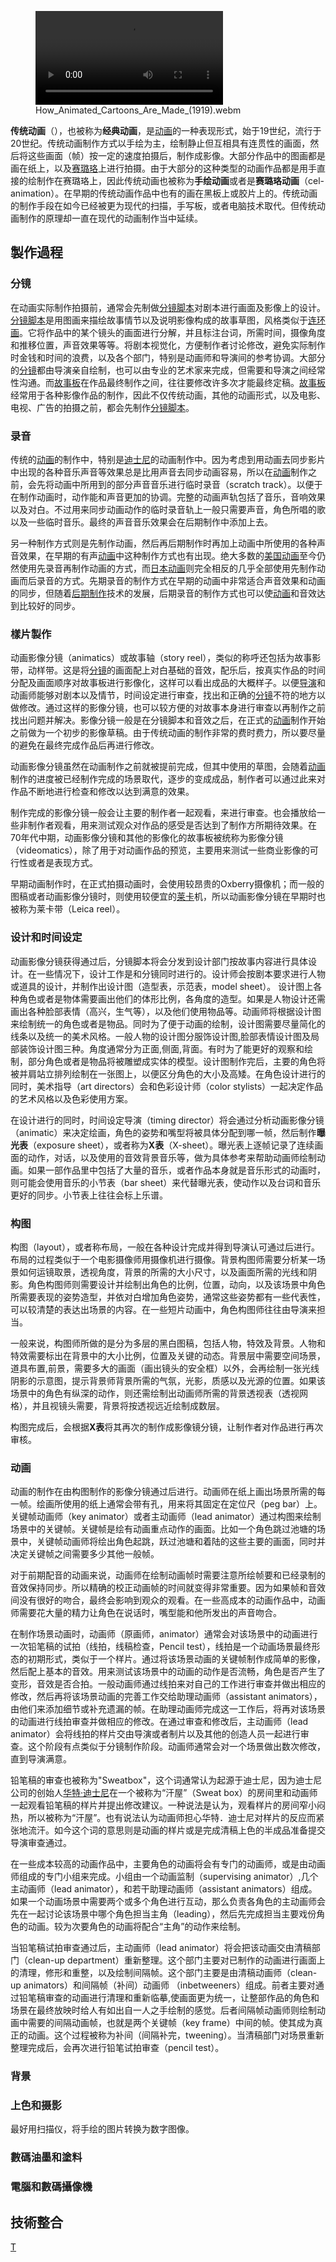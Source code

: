 {{Multiple issues|
{{Unreferenced |time=2011-02-05T10:40:24+00:00 }}
{{expand|time=2012-08-03T06:39:20+00:00}}
}}
{{noteTA
|G1 = IT
}}
[[File:How_Animated_Cartoons_Are_Made_(1919).webm|thumb]]

'''传统动画'''（{{lang-en|Traditional animation}}），也被称为'''经典动画'''，是[[动画|动画]]的一种表现形式，始于19世纪，流行于20世纪。传统动画制作方式以手绘为主，绘制静止但互相具有连贯性的画面，然后将这些画面（帧）按一定的速度拍摄后，制作成影像。大部分作品中的图画都是画在纸上，以及[[赛璐珞|赛璐珞]]上进行拍摄。由于大部分的这种类型的动画作品都是用手直接的绘制作在赛璐珞上，因此传统动画也被称为'''手绘动画'''或者是'''赛璐珞动画'''（cel-animation）。在早期的传统动画作品中也有的画在黑板上或胶片上的。传统动画的制作手段在如今已经被更为现代的扫描，手写板，或者电脑技术取代。但传统动画制作的原理却一直在现代的动画制作当中延续。

== 製作過程 ==
=== 分镜 ===
{{see also|分镜}}
在动画实际制作拍摄前，通常会先制做[[分镜脚本|分镜脚本]]对剧本进行画面及影像上的设计。[[分镜脚本|分镜脚本]]是用图画来描绘故事情节以及说明影像构成的故事草图，风格类似于[[连环画|连环画]]。它将作品中的某个镜头的画面进行分解，并且标注台词，所需时间，摄像角度和推移位置，声音效果等等。将剧本视觉化，方便制作者讨论修改，避免实际制作时金钱和时间的浪费，以及各个部门，特别是动画师和导演间的参考协调。大部分的[[分镜|分镜]]都由导演亲自绘制，也可以由专业的艺术家来完成，但需要和导演之间经常性沟通。而[[故事板|故事板]]在作品最终制作之间，往往要修改许多次才能最终定稿。[[故事板|故事板]]经常用于各种影像作品的制作，因此不仅传统动画，其他的动画形式，以及电影、电视、广告的拍摄之前，都会先制作[[分镜脚本|分镜脚本]]。

=== 录音 ===
{{see also|录音}}
传统的[[动画|动画]]的制作中，特别是[[迪士尼|迪士尼]]的动画制作中。因为考虑到用动画去同步影片中出现的各种音乐声音等效果总是比用声音去同步动画容易，所以在[[动画|动画]]制作之前，会先将动画中所用到的部分声音音乐进行临时录音（scratch track）。以便于在制作动画时，动作能和声音更加的协调。完整的动画声轨包括了音乐，音响效果以及对白。不过用来同步动画动作的临时录音轨上一般只需要声音，角色所唱的歌以及一些临时音乐。最终的声音音乐效果会在后期制作中添加上去。

另一种制作方式则是先制作动画，然后再后期制作时再加上动画中所使用的各种声音效果，在早期的有声[[动画|动画]]中这种制作方式也有出现。绝大多数的[[美国动画|美国动画]]至今仍然使用先录音再制作动画的方式，而[[日本动画|日本动画]]则完全相反的几乎全部使用先制作动画而后录音的方式。先期录音的制作方式在早期的动画中非常适合声音效果和动画的同步，但随着[[后期制作|后期制作]]技术的发展，后期录音的制作方式也可以使[[动画|动画]]和音效达到比较好的同步。

=== 樣片製作 ===
动画影像分镜（animatics）或故事轴（story reel），类似的称呼还包括为故事影带，动样带。这是将[[分镜|分镜]]的画面配上对白基础的音效，配乐后，按真实作品的时间分配及画面顺序对故事板进行影像化，这样可以看出成品的大概样子。以便[[导演|导演]]和动画师能够对剧本以及情节，时间设定进行审查，找出和正确的[[分镜|分镜]]不符的地方以做修改。通过这样的影像分镜，也可以较方便的对故事本身进行审查以再制作之前找出问题并解决。影像分镜一般是在分镜脚本和音效之后，在正式的[[动画|动画]]制作开始之前做为一个初步的影像草稿。由于传统动画的制作非常的费时费力，所以要尽量的避免在最终完成作品后再进行修改。

动画影像分镜虽然在动画制作之前就被提前完成，但其中使用的草图，会随着[[动画|动画]]制作的进度被已经制作完成的场景取代，逐步的变成成品，制作者可以通过此来对作品不断地进行检查和修改以达到满意的效果。

制作完成的影像分镜一般会让主要的制作者一起观看，来进行审查。也会播放给一些非制作者观看，用来测试观众对作品的感受是否达到了制作方所期待效果。在70年代中期，动画影像分镜和其他的影像化的故事板被统称为影像分镜（videomatics），除了用于对动画作品的预览，主要用来测试一些商业影像的可行性或者是表现方式。

早期动画制作时，在正式拍摄动画时，会使用较昂贵的Oxberry摄像机；而一般的图稿或者动画影像分镜时，则使用较便宜的[[莱卡|莱卡]]机，所以动画影像分镜在早期时也被称为莱卡带（Leica reel）。

=== 设计和时间设定 ===
动画影像分镜获得通过后，分镜脚本将会分发到设计部门按故事内容进行具体设计。在一些情况下，设计工作是和分镜同时进行的。设计师会按剧本要求进行人物或道具的设计，并制作出设计图（造型表，示范表，model sheet）。 设计图上各种角色或者是物体需要画出他们的体形比例，各角度的造型。如果是人物设计还需画出各种脸部表情（高兴，生气等），以及他们使用物品等。动画师将根据设计图来绘制统一的角色或者是物品。同时为了便于动画的绘制，设计图需要尽量简化的线条以及统一的美术风格。一般人物的设计图分服饰设计图,脸部表情设计图及局部装饰设计图三种。角度通常分为正面,侧面,背面。有时为了能更好的观察和绘制，部分角色或者是物品将被雕塑成实体的模型。设计图制作完后，主要的角色将被并肩站立排列绘制在一张图上，以便区分角色的大小及高矮。在角色设计进行的同时，美术指导（art directors）会和色彩设计师（color stylists）一起决定作品的艺术风格以及色彩使用方案。

在设计进行的同时，时间设定导演（timing director）将会通过分析动画影像分镜（animatic）来决定绘画，角色的姿势和嘴型将被具体分配到哪一帧，然后制作'''曝光表'''（exposure sheet），或者称为'''X表'''（X-sheet）。曝光表上逐帧记录了连续画面的动作，对话，以及使用的音效背景音乐等，做为具体参考来帮助动画师绘制动画。如果一部作品里中包括了大量的音乐，或者作品本身就是音乐形式的动画时，则可能会使用音乐的小节表（bar sheet）来代替曝光表，使动作以及台词和音乐更好的同步。小节表上往往会标上乐谱。

=== 构图 ===
构图（layout），或者称布局，一般在各种设计完成并得到导演认可通过后进行。布局的过程类似于一个电影摄像师用摄像机进行摄像。背景构图师需要分析某一场景如何运镜取景，透视角度，背景的所需的大小尺寸，以及画面所需的光线和阴影。角色构图师则需要设计并绘制出角色的比例，位置，动向，以及该场景中角色所需要表现的姿势造型，并依对白增加角色姿势，通常这些姿势都有一些代表性，可以较清楚的表达出场景的内容。在一些短片动画中，角色构图师往往由导演来担当。

一般来说，构图师所做的是分为多层的黑白图稿，包括人物，特效及背景。人物和特效需要标出在背景中的大小比例，位置及关键的动态。背景层中需要空间场景，道具布置,前景，需要多大的画面（画出镜头的安全框）以外，会再绘制一张光线阴影的示意图，提示背景师背景所需的气氛，光影，质感以及光源的位置。如果该场景中的角色有纵深的动作，则还需绘制出动画师所需的背景透视表（透视网格），并且视镜头需要，背景将按透视远近绘制成数层。

构图完成后，会根据'''X表'''将其再次的制作成影像镜分镜，让制作者对作品进行再次审核。

=== 动画 ===
动画的制作在由构图制作的影像分镜通过后进行。动画师在纸上画出场景所需的每一帧。绘画所使用的纸上通常会带有孔，用来将其固定在定位尺（peg bar）上。关键帧动画师（key animator）或者主动画师（lead animator）通过构图来绘制场景中的关键帧。关键帧是绘有动画重点动作的画面。比如一个角色跳过池塘的场景中，关键帧动画师将绘出角色起跳，跃过池塘和着陆的这些主要的画面，同时并决定关键帧之间需要多少其他一般帧。

对于前期配音的动画来说，动画师在绘制动画帧时需要注意所绘帧要和已经录制的音效保持同步。所以精确的校正动画帧的时间就变得非常重要。因为如果帧和音效间没有很好的吻合，最终会影响到观众的观看。在一些高成本的动画作品中，动画师需要花大量的精力让角色在说话时，嘴型能和他所发出的声音吻合。

在制作场景动画时，动画师（原画师，animator）通常会对该场景中的动画进行一次铅笔稿的试拍（线拍，线稿检查，Pencil test），线拍是一个动画场景最终形态的初期形式，类似于一个样片。通过将该场景动画的关键帧制作成简单的影像，然后配上基本的音效。用来测试该场景中的动画的动作是否流畅，角色是否产生了变形，音效是否合拍。一般动画师通过线拍来对自己的工作进行审查并做出相应的修改，然后再将该场景动画的完善工作交给助理动画师（assistant animators），由他们来添加细节或补充遗漏的帧。在助理动画师完成这一工作后，将再对该场景的动画进行线拍审查并做相应的修改。在通过审查和修改后，主动画师（lead animator）会将线拍的样片交由导演或者制片以及其他的创造人员一起进行审查。这个阶段有点类似于分镜制作阶段。动画师通常会对一个场景做出数次修改，直到导演满意。

铅笔稿的审查也被称为"Sweatbox"，这个词通常认为起源于迪士尼，因为迪士尼公司的创始人[[华特·迪士尼|华特·迪士尼]]在一个被称为“汗屋”（Sweat box）的房间里和动画师一起观看铅笔稿的样片并提出修改建议。一种说法是认为，观看样片的房间窄小闷热，所以被称为“汗屋”。也有说法认为动画师担心华特．迪士尼对样片的反应而紧张地流汗。如今这个词的意思则是动画的样片或是完成清稿上色的半成品准备提交导演审查通过。

在一些成本较高的动画作品中，主要角色的动画将会有专门的动画师，或是由动画师组成的专门小组来完成。小组由一个动画监制（supervising animator）,几个主动画师（lead animator），和若干助理动画师（assistant animators）组成。如果一个动画场景中需要两个或多个角色进行互动，那么负责各角色的主动画师会先在一起讨论该场景中哪个角色担当主角（leading），然后先完成担当主要戏份角色的动画。较为次要角色的动画将配合“主角”的动作来绘制。

当铅笔稿试拍审查通过后，主动画师（lead animator）将会把该动画交由清稿部门（clean-up department）重新整理。这个部门主要对已制作的动画进行画面上的清理，修形和重整，以及绘制间隔帧。这个部门主要是由清稿动画师（clean-up animators）和间隔帧（补间）动画师 （inbetweeners）组成。前者主要对通过铅笔稿审查的动画进行清理和重新临摹,使画面更为统一，让整部作品的角色和场景在最终放映时给人有如出自一人之手绘制的感觉。后者间隔帧动画师则绘制动画中需要的间隔动画帧，也就是两个关键帧（key frame）中间的帧。使其成为真正的动画。这个过程被称为补间（间隔补完，tweening）。当清稿部门对场景重新整理完成后，会再次进行铅笔试拍审查（pencil test）。

=== 背景 ===
=== 上色和摄影 ===
最好用扫描仪，将手绘的图片转换为数字图像。

=== 數碼油墨和塗料 ===

=== 電腦和數碼攝像機 ===

== 技術整合 ==

{{动画}}
{{DEFAULTSORT:傳統動畫}}
[[Category:動畫|T]]